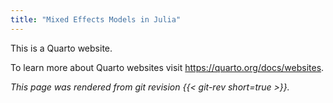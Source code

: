 ```yaml
---
title: "Mixed Effects Models in Julia"
---
```


This is a Quarto website.

To learn more about Quarto websites visit <https://quarto.org/docs/websites>.

<!-- 1. Basics of fitting a mixed model in Julia
2. Limitations of MixedModels.jl (what is not available)
3. Plotting functionality for mixed models
4. Integration with other packages Effects.jl, StandardizedPredictors.jl
5. The parametric bootstrap, random effects selection -->

*This page was rendered from git revision {{< git-rev short=true >}}.*
